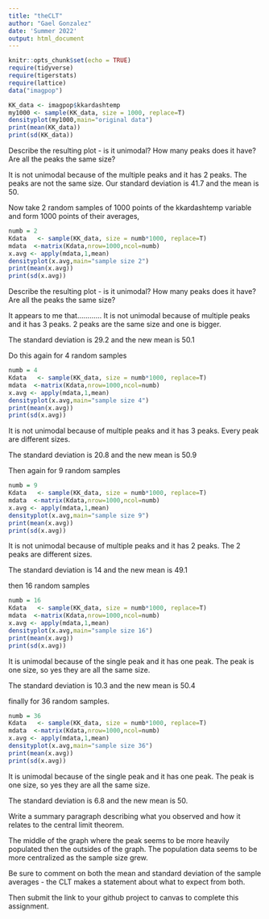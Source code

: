 ```yaml
---
title: "theCLT"
author: "Gael Gonzalez"
date: 'Summer 2022'
output: html_document
---
```

```r
knitr::opts_chunk$set(echo = TRUE)
require(tidyverse)
require(tigerstats)
require(lattice)
data("imagpop")
```

```r
KK_data <- imagpop$kkardashtemp
my1000 <- sample(KK_data, size = 1000, replace=T)
densityplot(my1000,main="original data")
print(mean(KK_data))
print(sd(KK_data))
```



Describe the resulting plot -  is it unimodal?  How many peaks does it have?  Are all the peaks the same size? 

It is not unimodal because of the multiple peaks and it has 2 peaks. The peaks are not the same size. Our standard deviation is 41.7 and the mean is 50.

Now take 2 random samples of 1000 points of the kkardashtemp variable and form 1000 points of their averages,

```r
numb = 2
Kdata   <- sample(KK_data, size = numb*1000, replace=T)
mdata  <-matrix(Kdata,nrow=1000,ncol=numb)
x.avg <- apply(mdata,1,mean)
densityplot(x.avg,main="sample size 2")
print(mean(x.avg))
print(sd(x.avg))
```

Describe the resulting plot -  is it unimodal?  How many peaks does it have?  Are all the peaks the same size? 

It appears to me that............ It is not unimodal because of multiple peaks and it has 3 peaks. 2 peaks are the same size and one is bigger.

The standard deviation is 29.2 and the new mean is 50.1

Do this again for 4 random samples

```r
numb = 4
Kdata   <- sample(KK_data, size = numb*1000, replace=T)
mdata  <-matrix(Kdata,nrow=1000,ncol=numb)
x.avg <- apply(mdata,1,mean)
densityplot(x.avg,main="sample size 4")
print(mean(x.avg))
print(sd(x.avg))
```

It is not unimodal because of multiple peaks and it has 3 peaks. Every peak are different sizes. 

The standard deviation is 20.8 and the new mean is 50.9

Then again for 9 random samples

```r
numb = 9
Kdata   <- sample(KK_data, size = numb*1000, replace=T)
mdata  <-matrix(Kdata,nrow=1000,ncol=numb)
x.avg <- apply(mdata,1,mean)
densityplot(x.avg,main="sample size 9")
print(mean(x.avg))
print(sd(x.avg))
```

It is not unimodal because of multiple peaks and it has 2 peaks. The 2 peaks are different sizes. 

The standard deviation is 14 and the new mean is 49.1

then 16 random samples

```r
numb = 16
Kdata   <- sample(KK_data, size = numb*1000, replace=T)
mdata  <-matrix(Kdata,nrow=1000,ncol=numb)
x.avg <- apply(mdata,1,mean)
densityplot(x.avg,main="sample size 16")
print(mean(x.avg))
print(sd(x.avg))
```

It is unimodal because of the single peak and it has one peak. The peak is one size, so yes they are all the same size.

The standard deviation is 10.3 and the new mean is 50.4

finally for 36 random samples.

```r
numb = 36
Kdata   <- sample(KK_data, size = numb*1000, replace=T)
mdata  <-matrix(Kdata,nrow=1000,ncol=numb)
x.avg <- apply(mdata,1,mean)
densityplot(x.avg,main="sample size 36")
print(mean(x.avg))
print(sd(x.avg))
```

It is unimodal because of the single peak and it has one peak. The peak is one size, so yes they are all the same size.

The standard deviation is 6.8 and the new mean is 50.

Write a summary paragraph describing what you observed and how it relates to the central limit theorem.

The middle of the graph where the peak seems to be more heavily populated then the outsides of the graph. The population data seems to be more centralized as the sample size grew.

Be sure to comment on both the mean and standard deviation of the sample averages - the CLT makes a statement about what to expect from both.

 

Then submit the link to your github project  to canvas to complete this assignment.